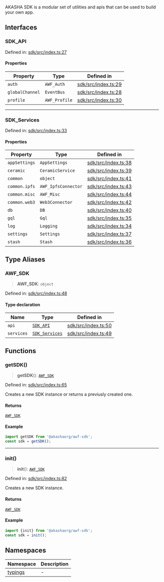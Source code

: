 AKASHA SDK is a modular set of utilities and apis that can be used to build
your own app.

## Interfaces

### SDK\_API

Defined in: [sdk/src/index.ts:27](https://github.com/AKASHAorg/akasha-core/blob/accdc017e1e65c245b76ccd71c1f84921b51b3d5/libs/sdk/src/index.ts#L27)

#### Properties

| Property | Type | Defined in |
| ------ | ------ | ------ |
| <a id="auth-1"></a> `auth` | `AWF_Auth` | [sdk/src/index.ts:29](https://github.com/AKASHAorg/akasha-core/blob/accdc017e1e65c245b76ccd71c1f84921b51b3d5/libs/sdk/src/index.ts#L29) |
| <a id="globalchannel-1"></a> `globalChannel` | `EventBus` | [sdk/src/index.ts:28](https://github.com/AKASHAorg/akasha-core/blob/accdc017e1e65c245b76ccd71c1f84921b51b3d5/libs/sdk/src/index.ts#L28) |
| <a id="profile-1"></a> `profile` | `AWF_Profile` | [sdk/src/index.ts:30](https://github.com/AKASHAorg/akasha-core/blob/accdc017e1e65c245b76ccd71c1f84921b51b3d5/libs/sdk/src/index.ts#L30) |

***

### SDK\_Services

Defined in: [sdk/src/index.ts:33](https://github.com/AKASHAorg/akasha-core/blob/accdc017e1e65c245b76ccd71c1f84921b51b3d5/libs/sdk/src/index.ts#L33)

#### Properties

| Property | Type | Defined in |
| ------ | ------ | ------ |
| <a id="appsettings-1"></a> `appSettings` | `AppSettings` | [sdk/src/index.ts:38](https://github.com/AKASHAorg/akasha-core/blob/accdc017e1e65c245b76ccd71c1f84921b51b3d5/libs/sdk/src/index.ts#L38) |
| <a id="ceramic-1"></a> `ceramic` | `CeramicService` | [sdk/src/index.ts:39](https://github.com/AKASHAorg/akasha-core/blob/accdc017e1e65c245b76ccd71c1f84921b51b3d5/libs/sdk/src/index.ts#L39) |
| <a id="common-1"></a> `common` | `object` | [sdk/src/index.ts:41](https://github.com/AKASHAorg/akasha-core/blob/accdc017e1e65c245b76ccd71c1f84921b51b3d5/libs/sdk/src/index.ts#L41) |
| `common.ipfs` | `AWF_IpfsConnector` | [sdk/src/index.ts:43](https://github.com/AKASHAorg/akasha-core/blob/accdc017e1e65c245b76ccd71c1f84921b51b3d5/libs/sdk/src/index.ts#L43) |
| `common.misc` | `AWF_Misc` | [sdk/src/index.ts:44](https://github.com/AKASHAorg/akasha-core/blob/accdc017e1e65c245b76ccd71c1f84921b51b3d5/libs/sdk/src/index.ts#L44) |
| `common.web3` | `Web3Connector` | [sdk/src/index.ts:42](https://github.com/AKASHAorg/akasha-core/blob/accdc017e1e65c245b76ccd71c1f84921b51b3d5/libs/sdk/src/index.ts#L42) |
| <a id="db-1"></a> `db` | `DB` | [sdk/src/index.ts:40](https://github.com/AKASHAorg/akasha-core/blob/accdc017e1e65c245b76ccd71c1f84921b51b3d5/libs/sdk/src/index.ts#L40) |
| <a id="gql-1"></a> `gql` | `Gql` | [sdk/src/index.ts:35](https://github.com/AKASHAorg/akasha-core/blob/accdc017e1e65c245b76ccd71c1f84921b51b3d5/libs/sdk/src/index.ts#L35) |
| <a id="log-1"></a> `log` | `Logging` | [sdk/src/index.ts:34](https://github.com/AKASHAorg/akasha-core/blob/accdc017e1e65c245b76ccd71c1f84921b51b3d5/libs/sdk/src/index.ts#L34) |
| <a id="settings-1"></a> `settings` | `Settings` | [sdk/src/index.ts:37](https://github.com/AKASHAorg/akasha-core/blob/accdc017e1e65c245b76ccd71c1f84921b51b3d5/libs/sdk/src/index.ts#L37) |
| <a id="stash-1"></a> `stash` | `Stash` | [sdk/src/index.ts:36](https://github.com/AKASHAorg/akasha-core/blob/accdc017e1e65c245b76ccd71c1f84921b51b3d5/libs/sdk/src/index.ts#L36) |

## Type Aliases

### AWF\_SDK

> **AWF\_SDK**: `object`

Defined in: [sdk/src/index.ts:48](https://github.com/AKASHAorg/akasha-core/blob/accdc017e1e65c245b76ccd71c1f84921b51b3d5/libs/sdk/src/index.ts#L48)

#### Type declaration

| Name | Type | Defined in |
| ------ | ------ | ------ |
| <a id="api-2"></a> `api` | [`SDK_API`](index.mdx#sdk_api) | [sdk/src/index.ts:50](https://github.com/AKASHAorg/akasha-core/blob/accdc017e1e65c245b76ccd71c1f84921b51b3d5/libs/sdk/src/index.ts#L50) |
| <a id="services-2"></a> `services` | [`SDK_Services`](index.mdx#sdk_services) | [sdk/src/index.ts:49](https://github.com/AKASHAorg/akasha-core/blob/accdc017e1e65c245b76ccd71c1f84921b51b3d5/libs/sdk/src/index.ts#L49) |

## Functions

### getSDK()

> **getSDK**(): [`AWF_SDK`](index.mdx#awf_sdk)

Defined in: [sdk/src/index.ts:65](https://github.com/AKASHAorg/akasha-core/blob/accdc017e1e65c245b76ccd71c1f84921b51b3d5/libs/sdk/src/index.ts#L65)

Creates a new SDK instance or returns a previusly created one.

#### Returns

[`AWF_SDK`](index.mdx#awf_sdk)

#### Example

```ts
import getSDK from '@akashaorg/awf-sdk';
const sdk = getSDK();
```

***

### init()

> **init**(): [`AWF_SDK`](index.mdx#awf_sdk)

Defined in: [sdk/src/index.ts:82](https://github.com/AKASHAorg/akasha-core/blob/accdc017e1e65c245b76ccd71c1f84921b51b3d5/libs/sdk/src/index.ts#L82)

Creates a new SDK instance.

#### Returns

[`AWF_SDK`](index.mdx#awf_sdk)

#### Example

```ts
import {init} from '@akashaorg/awf-sdk';
const sdk = init();
```

## Namespaces

| Namespace | Description |
| ------ | ------ |
| [typings](Namespace.typings.mdx) | - |
